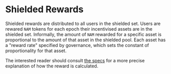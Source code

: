 # Shielded Rewards

Shielded rewards are distributed to all users in the shielded set. Users are rewared `NAM` tokens for each epoch their incentivised assets are in the shielded set. Informally, the amount of `NAM` rewarded for a specific asset is proportional to the amount of that asset in the shielded pool. Each asset has a "reward rate" specified by governance, which sets the constant of proportionality for that asset. 

The interested reader should consult [the specs](https://specs.namada.net/modules/proof-of-stake) for a more precise explanation of how the reward is calculated.